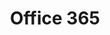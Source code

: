 ---
title: "Office 365"
slug: office365
site: "Office 365"
show: ./images/show.png
siteUrl: https://docs.microsoft.com/en-us/microsoftteams/e1-trial-license
description: Microsoft is offering a free trial for 60$ worth  in online office tools (email, file storage and sharing, meetings, and instant messaging).
tags: [office]
rating: 12
---